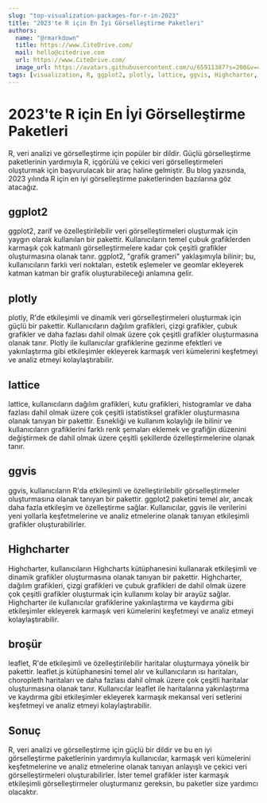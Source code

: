 ```yaml
---
slug: "top-visualization-packages-for-r-in-2023"
title: "2023'te R için En İyi Görselleştirme Paketleri"
authors:
  name: "@rmarkdown"
  title: https://www.CiteDrive.com/
  mail: hello@citedrive.com
  url: https://www.CiteDrive.com/
  image_url: https://avatars.githubusercontent.com/u/65911387?s=200&v=4
tags: [visualization, R, ggplot2, plotly, lattice, ggvis, Highcharter, leaflet]
---
```


# 2023'te R için En İyi Görselleştirme Paketleri
R, veri analizi ve görselleştirme için popüler bir dildir. Güçlü görselleştirme paketlerinin yardımıyla R, içgörülü ve çekici veri görselleştirmeleri oluşturmak için başvurulacak bir araç haline gelmiştir. Bu blog yazısında, 2023 yılında R için en iyi görselleştirme paketlerinden bazılarına göz atacağız.

## ggplot2
ggplot2, zarif ve özelleştirilebilir veri görselleştirmeleri oluşturmak için yaygın olarak kullanılan bir pakettir. Kullanıcıların temel çubuk grafiklerden karmaşık çok katmanlı görselleştirmelere kadar çok çeşitli grafikler oluşturmasına olanak tanır. ggplot2, "grafik grameri" yaklaşımıyla bilinir; bu, kullanıcıların farklı veri noktaları, estetik eşlemeler ve geomlar ekleyerek katman katman bir grafik oluşturabileceği anlamına gelir.

## plotly
plotly, R'de etkileşimli ve dinamik veri görselleştirmeleri oluşturmak için güçlü bir pakettir. Kullanıcıların dağılım grafikleri, çizgi grafikler, çubuk grafikler ve daha fazlası dahil olmak üzere çok çeşitli grafikler oluşturmasına olanak tanır. Plotly ile kullanıcılar grafiklerine gezinme efektleri ve yakınlaştırma gibi etkileşimler ekleyerek karmaşık veri kümelerini keşfetmeyi ve analiz etmeyi kolaylaştırabilir.

## lattice
lattice, kullanıcıların dağılım grafikleri, kutu grafikleri, histogramlar ve daha fazlası dahil olmak üzere çok çeşitli istatistiksel grafikler oluşturmasına olanak tanıyan bir pakettir. Esnekliği ve kullanım kolaylığı ile bilinir ve kullanıcıların grafiklerini farklı renk şemaları eklemek ve grafiğin düzenini değiştirmek de dahil olmak üzere çeşitli şekillerde özelleştirmelerine olanak tanır.

## ggvis
ggvis, kullanıcıların R'da etkileşimli ve özelleştirilebilir görselleştirmeler oluşturmasına olanak tanıyan bir pakettir. ggplot2 paketini temel alır, ancak daha fazla etkileşim ve özelleştirme sağlar. Kullanıcılar, ggvis ile verilerini yeni yollarla keşfetmelerine ve analiz etmelerine olanak tanıyan etkileşimli grafikler oluşturabilirler.

## Highcharter
Highcharter, kullanıcıların Highcharts kütüphanesini kullanarak etkileşimli ve dinamik grafikler oluşturmasına olanak tanıyan bir pakettir. Highcharter, dağılım grafikleri, çizgi grafikleri ve çubuk grafikleri de dahil olmak üzere çok çeşitli grafikler oluşturmak için kullanımı kolay bir arayüz sağlar. Highcharter ile kullanıcılar grafiklerine yakınlaştırma ve kaydırma gibi etkileşimler ekleyerek karmaşık veri kümelerini keşfetmeyi ve analiz etmeyi kolaylaştırabilir.

## broşür
leaflet, R'de etkileşimli ve özelleştirilebilir haritalar oluşturmaya yönelik bir pakettir. leaflet.js kütüphanesini temel alır ve kullanıcıların ısı haritaları, choropleth haritaları ve daha fazlası dahil olmak üzere çok çeşitli haritalar oluşturmasına olanak tanır. Kullanıcılar leaflet ile haritalarına yakınlaştırma ve kaydırma gibi etkileşimler ekleyerek karmaşık mekansal veri setlerini keşfetmeyi ve analiz etmeyi kolaylaştırabilir.

## Sonuç
R, veri analizi ve görselleştirme için güçlü bir dildir ve bu en iyi görselleştirme paketlerinin yardımıyla kullanıcılar, karmaşık veri kümelerini keşfetmelerine ve analiz etmelerine olanak tanıyan anlayışlı ve çekici veri görselleştirmeleri oluşturabilirler. İster temel grafikler ister karmaşık etkileşimli görselleştirmeler oluşturmanız gereksin, bu paketler size yardımcı olacaktır.